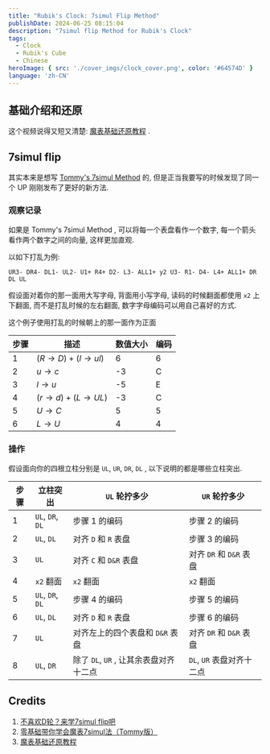 ```yaml
---
title: "Rubik's Clock: 7simul Flip Method"
publishDate: 2024-06-25 08:15:04
description: "7simul flip Method for Rubik's Clock"
tags:
  - Clock
  - Rubik's Cube
  - Chinese
heroImage: { src: './cover_imgs/clock_cover.png', color: '#64574D' }
language: 'zh-CN'
---
```


## 基础介绍和还原

这个视频说得又短又清楚: [魔表基础还原教程](https://www.bilibili.com/video/BV1pb4y177r4/?p=2&share_source=copy_web&vd_source=715b7965ee40cd347a349e6161f34dfc) .

## 7simul flip

其实本来是想写 [Tommy's 7simul Method](https://www.bilibili.com/video/BV13f421D7uw/?share_source=copy_web&vd_source=715b7965ee40cd347a349e6161f34dfc) 的, 但是正当我要写的时候发现了同一个 UP 刚刚发布了更好的新方法.

### 观察记录

如果是 Tommy's 7simul Method , 可以将每一个表盘看作一个数字, 每一个箭头看作两个数字之间的向量, 这样更加直观.

以如下打乱为例:

`UR3- DR4- DL1- UL2- U1+ R4+ D2- L3- ALL1+ y2 U3- R1- D4- L4+ ALL1+ DR DL UL`

假设面对着你的那一面用大写字母, 背面用小写字母, 读码的时候翻面都使用 `x2` 上下翻面, 而不是打乱时候的左右翻面, 数字字母编码可以用自己喜好的方式.

这个例子使用打乱的时候朝上的那一面作为正面

| 步骤 | 描述                                 | 数值大小 | 编码 |
| ---- | ------------------------------------ | -------- | ---- |
| 1    | $(R\rightarrow D)+(l\rightarrow ul)$ | 6        | 6    |
| 2    | $u\rightarrow c$                     | -3       | C    |
| 3    | $l\rightarrow u$                     | -5       | E    |
| 4    | $(r\rightarrow d)+(L\rightarrow UL)$ | -3       | C    |
| 5    | $U\rightarrow C$                     | 5        | 5    |
| 6    | $L\rightarrow U$                     | 4        | 4    |

### 操作

假设面向你的四根立柱分别是 `UL`, `UR`, `DR`, `DL` , 以下说明的都是哪些立柱突出.

| 步骤 | 立柱突出         | `UL` 轮拧多少                           | `UR` 轮拧多少             |
| ---- | ---------------- | --------------------------------------- | ------------------------- |
| 1    | `UL`, `DR`, `DL` | 步骤 1 的编码                           | 步骤 2 的编码             |
| 2    | `UL`, `DL`       | 对齐 `D` 和 `R` 表盘                    | 步骤 3 的编码             |
| 3    | `UL`             | 对齐 `C` 和 `D&R` 表盘                  | 对齐 `DR` 和 `D&R` 表盘   |
| 4    | `x2` 翻面        | `x2` 翻面                               | `x2` 翻面                 |
| 5    | `UL`, `DR`, `DL` | 步骤 4 的编码                           | 步骤 5 的编码             |
| 6    | `UL`, `DL`       | 对齐 `D` 和 `R` 表盘                    | 步骤 6 的编码             |
| 7    | `UL`             | 对齐左上的四个表盘和 `D&R` 表盘         | 对齐 `DR` 和 `D&R` 表盘   |
| 8    | `UL`, `DR`       | 除了  `DL`, `UR` , 让其余表盘对齐十二点 | `DL`, `UR` 表盘对齐十二点 |



## Credits

1. [不喜欢D轮？来学7simul flip吧](https://www.bilibili.com/video/BV17S421d7K2/?share_source=copy_web&vd_source=715b7965ee40cd347a349e6161f34dfc)
2. [零基础带你学会魔表7simul法（Tommy版）](https://www.bilibili.com/video/BV13f421D7uw/?share_source=copy_web&vd_source=715b7965ee40cd347a349e6161f34dfc)
3. [魔表基础还原教程](https://www.bilibili.com/video/BV1pb4y177r4/?p=2&share_source=copy_web&vd_source=715b7965ee40cd347a349e6161f34dfc)
